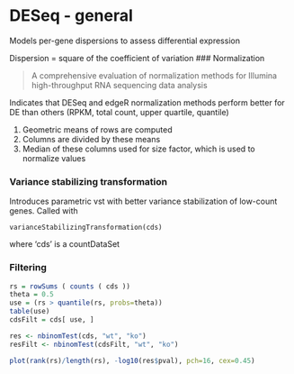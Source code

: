DESeq - general 
========================================================

Models per-gene dispersions to assess differential expression

Dispersion = square of the coefficient of variation
### Normalization

>A comprehensive evaluation of
>normalization methods for Illumina
>high-throughput RNA sequencing
>data analysis
 
Indicates that DESeq and edgeR normalization methods perform better for DE than others (RPKM, total count, upper quartile, quantile)

1. Geometric means of rows are computed
2. Columns are divided by these means
3. Median of these columns used for size factor, which is used to normalize values

### Variance stabilizing transformation
Introduces parametric vst with better variance stabilization of low-count genes.
Called with 

```
varianceStabilizingTransformation(cds)
```

where 'cds' is a countDataSet

### Filtering
```r
rs = rowSums ( counts ( cds ))
theta = 0.5
use = (rs > quantile(rs, probs=theta))
table(use)
cdsFilt = cds[ use, ]
```

```r
res <- nbinomTest(cds, "wt", "ko")
resFilt <- nbinomTest(cdsFilt, "wt", "ko")
```

```r
plot(rank(rs)/length(rs), -log10(res$pval), pch=16, cex=0.45)
```
